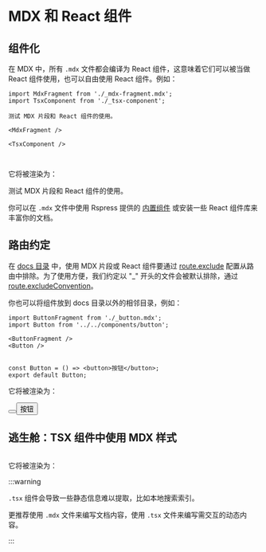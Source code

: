 # MDX 和 React 组件

## 组件化

在 MDX 中，所有 `.mdx` 文件都会编译为 React 组件，这意味着它们可以被当做 React 组件使用，也可以自由使用 React 组件。例如：


<Tabs>
<Tab label="docs/index.mdx">

```mdx
import MdxFragment from './_mdx-fragment.mdx';
import TsxComponent from './_tsx-component';

测试 MDX 片段和 React 组件的使用。

<MdxFragment />

<TsxComponent />
```

</Tab>

<Tab label="docs/_mdx-fragment.mdx">

```mdx file="./_mdx-fragment.mdx"

```

</Tab>

<Tab label="docs/_tsx-component.tsx">

```tsx file="./_tsx-component.tsx"

```

</Tab>

</Tabs>

它将被渲染为：


<Border>
测试 MDX 片段和 React 组件的使用。

<MdxFragment />

<TsxComponent />
</Border>

你可以在 `.mdx` 文件中使用 Rspress 提供的 [内置组件](/guide/default-theme/components) 或安装一些 React 组件库来丰富你的文档。

## 路由约定

在 [docs 目录](/api/config/config-basic#root) 中，使用 MDX 片段或 React 组件要通过 [route.exclude](/api/config/config-basic#routeexclude) 配置从路由中排除。为了使用方便，我们约定以 "\_" 开头的文件会被默认排除，通过 [route.excludeConvention](/api/config/config-basic#routeexcludeconvention)。

你也可以将组件放到 docs 目录以外的相邻目录，例如：

<Tabs>
<Tab label="docsite/docs/index.mdx">

```mdx
import ButtonFragment from './_button.mdx';
import Button from '../../components/button';

<ButtonFragment />
<Button />
```

</Tab>
<Tab label="docsite/docs/_button.mdx">

```mdx file="./_button.mdx"

```

</Tab>
<Tab label="docsite/components/button.tsx">

```tsx
const Button = () => <button>按钮</button>;
export default Button;
```

</Tab>
</Tabs>

它将被渲染为：

<Border>


<Button />
<button>按钮</button>

</Border>

## 逃生舱：TSX 组件中使用 MDX 样式

```tsx file="./_escape-hatch.tsx" title="_escape-hatch.tsx"

```


它将被渲染为：

<Border>
  <EscapeHatch />
</Border>

:::warning

`.tsx` 组件会导致一些静态信息难以提取，比如本地搜索索引。

更推荐使用 `.mdx` 文件来编写文档内容，使用 `.tsx` 文件来编写需交互的动态内容。

:::
